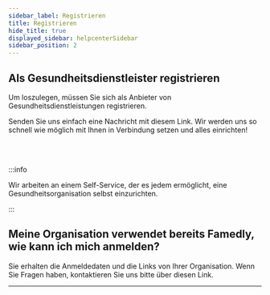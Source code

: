 ```yaml
---
sidebar_label: Registrieren
title: Registrieren
hide_title: true
displayed_sidebar: helpcenterSidebar
sidebar_position: 2
---
```


<div class="hero hero--primary">
  <div class="container">
    <h2 class="hero__title">Als Gesundheitsdienstleister registrieren</h2>
    <p class="hero__subtitle">Um loszulegen, müssen Sie sich als Anbieter von Gesundheitsdienstleistungen registrieren.</p>
    <p>Senden Sie uns einfach eine Nachricht mit diesem Link. Wir werden uns so schnell wie möglich mit Ihnen in Verbindung setzen und alles einrichten!</p>
  </div>
</div>
<br></br>

:::info

Wir arbeiten an einem Self-Service, der es jedem ermöglicht, eine Gesundheitsorganisation selbst einzurichten.

:::

## Meine Organisation verwendet bereits Famedly, wie kann ich mich anmelden?

Sie erhalten die Anmeldedaten und die Links von Ihrer Organisation. Wenn Sie Fragen haben, kontaktieren Sie uns bitte über diesen Link.

* * *

